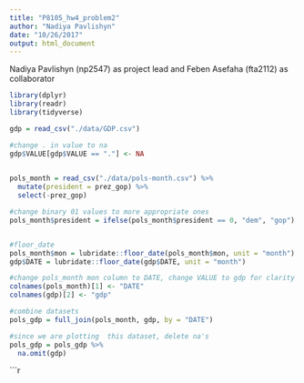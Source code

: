 ```yaml
---
title: "P8105_hw4_problem2"
author: "Nadiya Pavlishyn"
date: "10/26/2017"
output: html_document
---
```


Nadiya Pavlishyn (np2547) as project lead and Feben Asefaha (fta2112) as collaborator
```r
library(dplyr)
library(readr)
library(tidyverse)

gdp = read_csv("./data/GDP.csv")

#change . in value to na
gdp$VALUE[gdp$VALUE == "."] <- NA
  

pols_month = read_csv("./data/pols-month.csv") %>%
  mutate(president = prez_gop) %>%
  select(-prez_gop) 

#change binary 01 values to more appropriate ones
pols_month$president = ifelse(pols_month$president == 0, "dem", "gop")


#floor_date 
pols_month$mon = lubridate::floor_date(pols_month$mon, unit = "month")
gdp$DATE = lubridate::floor_date(gdp$DATE, unit = "month")

#change pols_month mon column to DATE, change VALUE to gdp for clarity
colnames(pols_month)[1] <- "DATE"
colnames(gdp)[2] <- "gdp"

#combine datasets 
pols_gdp = full_join(pols_month, gdp, by = "DATE")

#since we are plotting  this dataset, delete na's
pols_gdp = pols_gdp %>%
  na.omit(gdp)
```


```r

